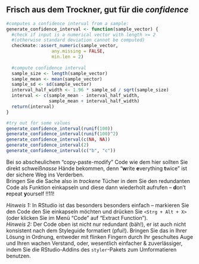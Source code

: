 ## Frisch aus dem Trockner, gut für die *confidence*

```r

#computes a confidence interval from a sample:
generate_confidence_interval <- function(sample_vector) {
  #check if input is a numerical vector with length >= 2 
  #(otherwise standard deviation cannot be computed)
  checkmate::assert_numeric(sample_vector,
                 any.missing = FALSE,
                 min.len = 2)
  
  #compute confidence interval
  sample_size <- length(sample_vector)
  sample_mean <- mean(sample_vector)
  sample_sd <- sd(sample_vector)
  interval_half_width <- 1.96 * sample_sd / sqrt(sample_size)
  interval <- c(sample_mean - interval_half_width, 
                sample_mean + interval_half_width)
  return(interval)
}

#try out for some values
generate_confidence_interval(runif(100))
generate_confidence_interval(runif(100)^2)
generate_confidence_interval(c(NA, NA))
generate_confidence_interval(2)
generate_confidence_interval(c("b", "c"))

``` 

Bei so abscheulichem "copy-paste-modify" Code wie dem hier sollten Sie direkt schweiß*nasse* Hände bekommen, denn "**w**rite **e**verything **t**wice" ist der sichere Weg ins Verderben.  
Bringen Sie die Sache also in *trockene* Tücher in dem Sie den redundanten Code als Funktion einkapseln und diese dann wiederholt aufrufen -- **d**on't **r**epeat **y**ourself !!11!

*Hinweis 1:* In RStudio ist das besonders besonders einfach -- markieren Sie den Code den Sie einkapseln möchten und drücken Sie `<Strg + Alt + X>` (oder klicken Sie im Menü "Code" auf "Extract Function").  
*Hinweis 2:* Der Code oben ist nicht nur redundant (bäh!), er ist auch nicht konsistent nach dem Styleguide formatiert (pfui!). Bringen Sie das in Ihrer Lösung in Ordnung, entweder mit flinken Fingern durch Ihr geschultes Auge und Ihren wachen Verstand, oder, wesentlich einfacher & zuverlässiger, indem Sie die RStudio-Addins des `styler`-Pakets zum Umformatieren benutzen.

